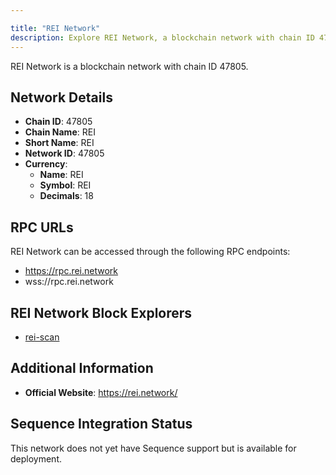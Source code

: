 ```yaml
---

title: "REI Network"
description: Explore REI Network, a blockchain network with chain ID 47805. Learn about its native currency, REI, and how to interact with the network.
---
```




REI Network is a blockchain network with chain ID 47805.

## Network Details

- **Chain ID**: 47805
- **Chain Name**: REI
- **Short Name**: REI
- **Network ID**: 47805
- **Currency**: 
  - **Name**: REI
  - **Symbol**: REI
  - **Decimals**: 18

## RPC URLs

REI Network can be accessed through the following RPC endpoints:

- https://rpc.rei.network
- wss://rpc.rei.network

## REI Network Block Explorers

- [rei-scan](https://scan.rei.network)

## Additional Information

- **Official Website**: https://rei.network/

## Sequence Integration Status

This network does not yet have Sequence support but is available for deployment.
